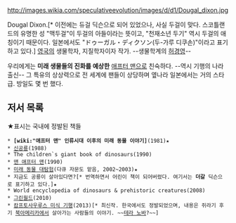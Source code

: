 http://images.wikia.com/speculativeevolution/images/d/d1/Dougal_dixon.jpg

Dougal Dixon.[* 이전에는 듀걸 딕슨으로 되어 있었으나, 사실 두걸이 맞다. 스코틀랜드의 유명한 성 "맥두걸"이 두걸의 아들이라는 뜻이고, "천재소년 두기" 역시 두걸의 애칭이기 때문이다. 일본에서도 "ドゥーガル・ディクソン(두-가루 디쿠손)"이라고 표기하고 있다.] [[영국]]의 생물학자, 지질학자이자 작가. --생물학계의 [[허경영]]--

우리에게는 '''미래 생물들의 진화를 예상한''' [[애프터 맨]]으로 친숙하다. --역시 기행의 나라 출신--
그 특유의 상상력으로 전 세계에 팬들이 상당하며 옆나라 일본에서는 거의 스타급. 방일도 몇 번 했다.

== 저서 목록 ==

★표시는 국내에 정발된 책들

 * '''[wiki:"애프터 맨" 인류시대 이후의 미래 동물 이야기]'''(1981)★
 * [[신공룡]](1988)
 * The children`s giant book of dinosaurs(1990)
 * [[맨 애프터 맨]](1990)
 * [[미래 동물 대탐험]](다큐 자문도 맡음, 2002~2003)★
 * 지금도 공룡이 살아있다면?[* 번역하면서 어린이 책이 되어버렸다. 여기서는 '''더갈''' 딕슨으로 표기하고 있다.]★
 * World encyclopedia of dinosaurs & prehistoric creatures(2008)
 * [[그린월드]](2010)
 * [[캄프토사우루스 미식 기행]](2013)[* 최신작. 한국에서도 정발되었으며, 내용은 쥐라기 후기 [[북아메리카]]에서 살아가는 사람들의 이야기. ~~[[테라 노바]]?~~]
